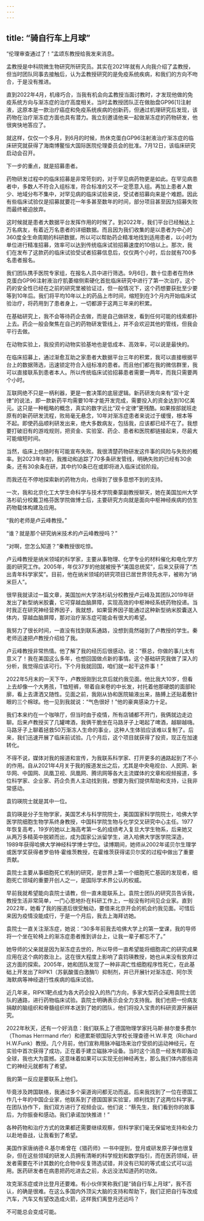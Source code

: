 ```yaml
---
---
---
```

title: “骑自行车上月球”
---




“伦理审查通过了！”孟颂东教授给我发来消息。

孟教授是中科院微生物研究所研究员。其实在2021年就有人向我介绍了孟教授，但当时团队同事去接触后，认为孟教授研究的是免疫系统疾病，和我们的方向不吻合，于是没有推进。

直到2022年4月，机缘巧合，当我有机会向孟教授当面讨教时，才发现他做的免疫系统方向与渐冻症的治疗高度相关。当时孟教授团队正在做胎盘GP96[1]注射液，这原本是一款治疗癌症和免疫系统疾病的创新药，但通过机理研究后发现，该药物在治疗渐冻症方面也具有潜力。我立刻邀请他来一起做渐冻症的药物研发，他很爽快地答应了。

就这样，仅仅一个多月，到6月的时候，热休克蛋白GP96注射液治疗渐冻症的临床研究就获得了海南博鳌恒大国际医院伦理委员会的批准。7月12日，该临床研究启动会召开。

下一步的重点，就是招募患者。

药物研发过程中的临床招募是非常苛刻的，对于罕见病药物更是如此。在罕见病患者中，多数人不符合入组标准，符合标准的又不一定愿意入组。再加上患者人数少、地域分布不集中，对罕见病的临床试验来说，受试者招募向来是个难题。因此有些临床试验仅是招募就要花一年多甚至数年的时间，部分项目甚至因为招募失败而最终被迫放弃。

这时候就是患者大数据平台发挥作用的时候了。到2022年，我们平台已经触达上万名病友，有着近万名患者的详细数据。而且因为我们收集的是以患者为中心的360度全生命周期的科研数据，所以可以帮助药企精准地找到适用患者，以小时为单位进行精准招募，效率可以达到传统临床试验招募速度的10倍以上。那次，我们在发布了这款药的临床试验受试者招募信息后，仅仅两个小时，后台就有700多名患者报名。

我们团队携手医院专家组，在报名人员中进行筛选。9月6日，数十位患者在热休克蛋白GP96注射液治疗肌萎缩侧索硬化首批临床研究中进行了第一次治疗。这个药的安全性已经在之前的研究里被验证过，但一般情况下，这个药想要获批至少要等到10年后。我们将平均10年以上的药品上市时间，缩短到在3个月内开始临床试验治疗，将药用到了患者身上，一切都源于这两三年来的积累。

在基础研究上，我不会等待药企去做，而是自己做研发，看到任何可能的线索都扑上去。药企一般会聚焦在自己的药物研发管线上，并不会欢迎其他的管线，但我会平行去做。

在动物实验上，我投资的动物实验基地也是低成本、高效率，可以说是最快的。

在临床招募上，通过渐愈互助之家患者大数据平台三年的积累，我可以直接根据平台上的数据筛选，迅速锁定符合入组标准的患者。而且他们都在我的微信群里，我可以直接联系到患者本人。所以传统临床试验招募患者需要一两年，而我只需要两个小时。

互联网绝不只是一柄利器，更是一套决策的底层逻辑。新药研发向来有“双十定律”的说法，即一款新药平均需要10年才能开发完成，需要投入的资金达到10亿美元。这只是一种粗略的概念，真实的数字远比“双十定律”更残酷。如果按部就班走原有的新药研发流程，败局毫无悬念，10年对渐冻症患者来说过于缓慢，根本等不起。即使药品顺利研发出来，绝大多数病友，包括我，应该都已经不在了。我想要打破旧有的游戏规则，把资金、实验室、药企、患者和医院都链接起来，尽最大可能缩短时间。

当然，临床上也随时有可能宣布失败。我很清楚药物研发这件事的风险与失败的概率。到2023年年初，我推动和追踪了70多条研发管线，明确失败的已经有30余条，还有30余条在研，其中约10条已在或即将进入临床试验阶段。

而我还在不停地探索新的药物方向，也得到了很多意想不到的支持。

一次，我和北京化工大学生命科学与技术学院秦蒙副教授聊天，她在美国加州大学洛杉矶分校戴卫格芬医学院做博士后，主要研究方向就是面向中枢神经疾病的仿生药物载体构建及应用。

“我的老师是卢云峰教授。”

“谁？就是那个研究纳米技术的卢云峰教授吗？”

“对啊，您怎么知道？”秦教授很吃惊。

卢云峰教授是纳米领域的科学家，主要从事物理、化学专业的材料催化和电化学方面的研究工作。2005年，年仅37岁的他就被授予“美国总统奖”，后来又获得了“杰出青年科学家奖”。目前，他在纳米领域的研究项目已居世界领先水平，被称为“纳米巨人”。

很早我就读过一篇文章，美国加州大学洛杉矶分校教授卢云峰及其团队2019年研发出了新型纳米胶囊，它可穿越血脑屏障，实现高效的中枢神经系统药物投递。当时我正在研究神经营养因子，我就想，如果营养因子能通过这种新型纳米胶囊送入体内，穿越血脑屏障，那对治疗渐冻症可能会有很大的希望。

我努力了很长时间，一直没有找到联系通路，没想到竟然碰到了卢教授的学生。秦老师迅速把卢教授介绍给了我。

卢云峰教授非常热情。他了解了我的经历后很感动，说：“蔡总，你做的事儿太有意义了！我在美国这么多年，也想回国做点新的事情。这个基础研究我做了深入的分析，我觉得应该可行。下个月我就回国，咱们就一起干这件事！”

2022年5月末的一天下午，卢教授刚到北京后就约我见面。他比我大10岁，但看上去却像一个大男孩，T恤短裤，带着自来卷的中长发，衬托着他那硬朗的面部轮廓，看上去潇洒又随性。见面之前，我刚从协和医院输液出来，胳膊上还贴着敷针眼的三个棉球。他一见到我就说：“气色很好！”他的豪爽感染力十足。

我们本来约在一个咖啡厅，但当时由于疫情，所有店铺都不开门，我俩就边走边聊。后来卢教授买了几罐啤酒，我俩干脆坐在马路牙子上喝起了啤酒，越聊越嗨。马路牙子上聊着拯救50万渐冻人生命的事业，这种人生体验应该难以复制了。后来，我们迅速开展了临床前试验。几个月后，这个项目就获得了投资，现正在加速转化。

不得不说，媒体对我的报道和宣传，为我联系科学家、打开更多的通路起到了不小的作用。自从2021年4月关于我的报道发出之后，尤其是中央电视台、人民网、新华网、中国网、凤凰卫视、凤凰网、腾讯网等各大主流媒体的文章和视频报道，多位科学家、企业家、药企负责人主动找到我，想要为我们提供帮助和支持，让我非常感动。

袁钧瑛院士就是其中一位。

袁钧瑛是分子生物学家，美国艺术与科学院院士，美国国家科学院院士，哈佛大学医学院细胞生物学系终身教授，中国科学院生物与化学交叉研究中心主任。1977年恢复高考，19岁的她以上海高考第一名的成绩考入复旦大学生物系，后来她又从两万多精英中脱颖而出，成为国家公派留学生，进入哈佛大学医学院深造，1989年获得哈佛大学神经科学博士学位。读博期间，她师从2002年诺贝尔生理学或医学奖获得者罗伯特·霍维茨教授，在霍维茨获得诺贝尔奖的过程中做出了重要贡献。

袁院士主要从事细胞死亡机制的研究，是世界上第一个细胞死亡基因的发现者，细胞死亡领域的重要开创人之一，是国际学术界公认的权威。

早前我就希望能向袁院士请教，但一直未能联系上。袁院士团队的研究员告诉我，教授生活非常简单，一门心思地扑在科研工作上，一般没有时间见企业家。直到2022年，她看了我的报道后很受触动，要借来北京开会的机会约我见面。可惜后来因为疫情没能成行，于是一个月后，我去上海拜访她。

袁院士一直关注渐冻症，她说：“30多年前我去哈佛大学上的第一堂课，我的导师将一个坐在轮椅上的渐冻症患者推到讲台上，让我一辈子都忘不了。”

她导师的父亲就是因为渐冻症去世的，所以导师一直希望能将细胞凋亡的研究成果应用在这个病的救治上。这在很大程度上影响了袁钧瑛教授，她也从来没有放弃过这方面的探索。2005年，她和团队发现了一种非凋亡性细胞程序性死亡，在此基础上开发出了RIPK1（苏氨酸蛋白激酶1）抑制剂，并已开展针对渐冻症、阿尔茨海默病等神经退行性疾病的临床试验。

近几年来，RIPK1靶点成为各大药企投入的热门方向，多家大型药企采用袁院士团队的通路，进行药物临床试验。袁院士明确表示会全力支持我。我们也把一份病友捐献的脑组织和脊髓组织样本送到了她的团队，他们将投入宝贵的科研资源开展研究。

2022年秋天，还有一个好消息：我们联系上了德国物理学家托马斯·赫尔曼多费尔（Thomas Herrmand rfer）和德累斯顿国际大学校长理查德·H.W.丰克（Richard H.W.Funk）教授。几个月前，他们宣称用脉冲磁场来治疗受损的运动神经元，在实验中首次获得了成功，正在着手建立磁脉冲设备。当时这个消息一经发布即轰动全球，我也大为震撼。这意味着如果可以实现无创神经再生，那么我们体内那些凋亡的神经元就都有了希望。

我的第一反应是要联系上他们。

毕竟涉及跨国联络，我通过多个渠道询问都无功而返。后来我找到了一位在德国工作几十年的中国企业家，他联系到了德国国家实验室，顺利找到了这两位科学家。在团队协作下，我们双方进行了视频会议。他们说：“蔡先生，我们看到你的故事后，为你振奋和感动。我们承诺加快推进！”

各种药物和治疗方式的效果都还需要继续观察，但科学家们毫无保留地支持和全力以赴地奋战，让我看到了希望。

美国作家唐纳德·R.基尔希曾在《猎药师》一书中提到，登月或研发原子弹也很复杂，但在这些领域的研发人员拥有清晰的科学规划和数学指引，而在医药领域，研发者需要在不计其数的化合物中反复筛选试错，并没有已知的等式或公式可以运用。医药研发者在病患把药吃进去之前，永远没法知道药的功效。

攻克渐冻症或许比登月还要难。有小伙伴笑称我们是“骑自行车上月球”，我不否认，的确是很难。在这么多国内外顶尖大脑的支持和帮助下，我们正把自行车改成汽车，汽车又有望改造成火箭，这样我们离登月还远吗？

不可能总会变成可能。